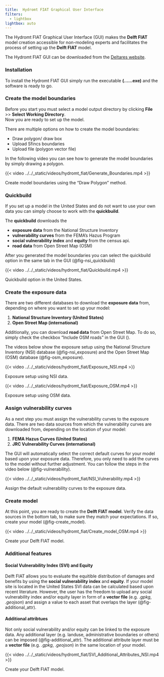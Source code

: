 ```yaml
---
title:	Hydromt FIAT Graphical User Interface
filters:
  - lightbox
lightbox: auto
---
```


The Hydromt FIAT Graphical User Interface (GUI) makes the **Delft FIAT** model creation accessible for non-modeling experts and facilitates the process of setting up the **Delft FIAT** model. 

The Hydromt FIAT GUI can be downloaded from the [Deltares website](https://www.deltares-usa.us/product-page/floodadapt-software).

### Installation
To install the Hydromt FIAT GUI simply run the executable **(......exe)** and the software is ready to go. 

### Create the model boundaries

Before you start you must select a model output directory by clicking **File** >> **Select Working Directory**.  
Now you are ready to set up the model. 

There are multiple options on how to create the model boundaries:

  * Draw polygon/ draw box  
  * Upload Sfincs boundaries  
  * Upload file (polygon vector file)

In the following video you can see how to generate the model boundaries by simply drawing a polygon. 

::: {#fig-model_boundaries}

{{< video ../../_static/videos/hydromt_fiat/Generate_Boundaries.mp4 >}}

Create model boundaries using the "Draw Polygon" method.

:::

### Quickbuild
If you set up a model in the United States and do not want to use your own data you can simply choose to work with the **quickbuild**. 

The **quickbuild** downloads the 

* **exposure data** from the National Structure Inventory
* **vulnerability curves** from the FEMA’s Hazus Program
* **social vulnerability index** and **equity** from the census api. 
* **road data** from Open Street Map (OSM)

After you generated the model boundaries you can select the quickbuild option in the same tab in the GUI (@fig-nsi_quickbuild)

::: {#fig-nsi_quickbuild}

{{< video ../../_static/videos/hydromt_fiat/Quickbuild.mp4 >}}

Quickbuild option in the United States.

:::

### Create the exposure data
There are two different databases to download the **exposure data** from, depending on where you want to set up your model:

1. **National Structure Inventory (United States)**
2. **Open Street Map (international)**

Additionally, you can download **road data** from Open Street Map. To do so, simply check the checkbox "Include OSM roads" in the GUI ().

The videos below show the exposure setup using the National Structure Inventory (NSI) database (@fig-nsi_exposure) and the Open  Street Map (OSM) database (@fig-osm_exposure).

::: {#fig-nsi_exposure}

{{< video ../../_static/videos/hydromt_fiat/Exposure_NSI.mp4 >}}

Exposure setup using NSI data.

:::


::: {#fig-osm_exposure}

{{< video ../../_static/videos/hydromt_fiat/Exposure_OSM.mp4 >}}

Exposure setup using OSM data.

:::

### Assign vulnerability curves
As a next step you must assign the vulnerability curves to the exposure data. There are two data sources from which the vulnerability curves are downloaded from, depending on the location of your model:

1. **FEMA Hazus Curves (United States)**
2. **JRC Vulnerability Curves (international)**

The GUI will automatically select the correct default curves for your model based upon your exposure data. Therefore, you only need to add the curves to the model without further adjustment. You can follow the steps in the video below (@fig-vulnerability).

::: {#fig-vulnerability}

{{< video ../../_static/videos/hydromt_fiat/NSI_Vulnerability.mp4 >}}

Assign the default vulnerability curves to the exposure data. 

:::

### Create model
At this point, you are ready to create the **Delft FIAT model**. Verify the data sources in the bottom tab, to make sure they match your expectations. If so, create your model (@fig-create_model).

::: {#fig-create_model}

{{< video ../../_static/videos/hydromt_fiat/Create_model_OSM.mp4 >}}

Create your Delft FIAT model. 

:::

### Additional features

#### Social Vulnerability Index (SVI) and Equity
Delft FIAT allows you to evaluate the equitible distribution of damages and benefits by using the **social vulnerability index** and **equity**. If your model site is located in the United States SVI data can be calculated based upon recent literature. 
However, the user has the freedom to upload any social vulnerability index and/or equity layer in form of a **vector file** (e.g. *.gpkg*, *.geojson*) and assign a value to each asset that overlaps the layer (@fig-additional_attr).

#### Additional attribtues
Not only social vulnerability and/or equity can be linked to the exposure data. Any additional layer (e.g. landuse, administrative boundaries or others) can be imposed (@fig-additional_attr). The additional attribute layer must be a **vector file** (e.g. *.gpkg*, *.geojson*) in the same location of your model. 

::: {#fig-additional_attr}

{{< video ../../_static/videos/hydromt_fiat/SVI_Additional_Attributes_NSI.mp4 >}}

Create your Delft FIAT model. 

:::
